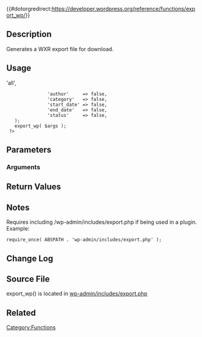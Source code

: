 {{#dotorgredirect:https://developer.wordpress.org/reference/functions/export_wp/}}
== Description ==
Generates a WXR export file for download.

== Usage ==
  <?php
    $args = array( 
                'content'    => 'all',
                'author'     => false,
                'category'   => false,
                'start_date' => false,
                'end_date'   => false,
                'status'     => false,
    );
    export_wp( $args );
  ?>

== Parameters ==
{{Parameter|$args|array|}}

=== Arguments ===
{{Parameter|content|string|A registered post type.|optional|'all'}}

{{Parameter|author|string|author|optional|'false'}}

{{Parameter|category|string|category|optional|'false'}}

{{Parameter|start_date|date|start-date|optional|'false'}}

{{Parameter|end_date|date|end-date|optional|'false'}}

{{Parameter|status|string|status|optional|'false'}}

== Return Values ==

== Notes ==
Requires including /wp-admin/includes/export.php if being used in a plugin. Example:
<pre>
require_once( ABSPATH . 'wp-admin/includes/export.php' );
</pre>

== Change Log ==

== Source File ==
export_wp() is located in [http://core.trac.wordpress.org/browser/tags/3.5.2/wp-admin/includes/export.php wp-admin/includes/export.php]

== Related ==

{{Stub}}
[[Category:Functions]]